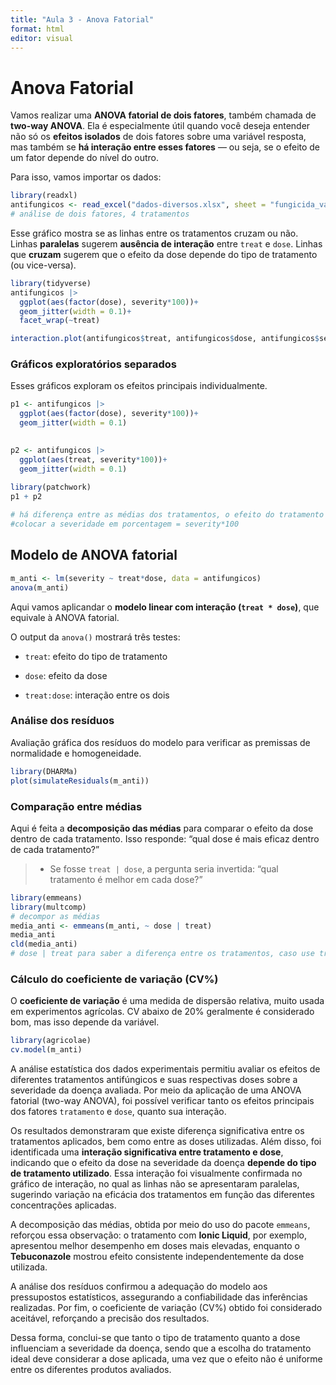 ```yaml
---
title: "Aula 3 - Anova Fatorial"
format: html
editor: visual
---
```


# Anova Fatorial

Vamos realizar uma **ANOVA fatorial de dois fatores**, também chamada de **two-way ANOVA**. Ela é especialmente útil quando você deseja entender não só os **efeitos isolados** de dois fatores sobre uma variável resposta, mas também se **há interação entre esses fatores** — ou seja, se o efeito de um fator depende do nível do outro.

Para isso, vamos importar os dados:

```r
library(readxl)
antifungicos <- read_excel("dados-diversos.xlsx", sheet = "fungicida_vaso")
# análise de dois fatores, 4 tratamentos
```

Esse gráfico mostra se as linhas entre os tratamentos cruzam ou não. Linhas **paralelas** sugerem **ausência de interação** entre `treat` e `dose`. Linhas que **cruzam** sugerem que o efeito da dose depende do tipo de tratamento (ou vice-versa).

```r
library(tidyverse)
antifungicos |> 
  ggplot(aes(factor(dose), severity*100))+
  geom_jitter(width = 0.1)+
  facet_wrap(~treat)

interaction.plot(antifungicos$treat, antifungicos$dose, antifungicos$severity)


```

### Gráficos exploratórios separados

Esses gráficos exploram os efeitos principais individualmente.

```r
p1 <- antifungicos |> 
  ggplot(aes(factor(dose), severity*100))+
  geom_jitter(width = 0.1)
  

p2 <- antifungicos |> 
  ggplot(aes(treat, severity*100))+
  geom_jitter(width = 0.1)
  
library(patchwork)
p1 + p2

# há diferença entre as médias dos tratamentos, o efeito do tratamento depende da dose? ionic liquid funciona em doses diferentes, precisa de uma dose maior, enquanto o tebuconazole tem o mesmo efeito nas duas doses
#colocar a severidade em porcentagem = severity*100
```

## Modelo de ANOVA fatorial

```r
m_anti <- lm(severity ~ treat*dose, data = antifungicos)
anova(m_anti)
```

Aqui vamos aplicandar o **modelo linear com interação (`treat * dose`)**, que equivale à ANOVA fatorial.

O output da `anova()` mostrará três testes:

-    `treat`: efeito do tipo de tratamento

-    `dose`: efeito da dose

-    `treat:dose`: interação entre os dois

### Análise dos resíduos

Avaliação gráfica dos resíduos do modelo para verificar as premissas de normalidade e homogeneidade.

```r
library(DHARMa)
plot(simulateResiduals(m_anti))
```

### Comparação entre médias

Aqui é feita a **decomposição das médias** para comparar o efeito da dose dentro de cada tratamento. Isso responde: “qual dose é mais eficaz dentro de cada tratamento?”

> -   Se fosse `treat | dose`, a pergunta seria invertida: “qual tratamento é melhor em cada dose?”

```r
library(emmeans)
library(multcomp)
# decompor as médias 
media_anti <- emmeans(m_anti, ~ dose | treat)
media_anti
cld(media_anti)
# dose | treat para saber a diferença entre os tratamentos, caso use treat | dose é possível avaliar a diferença entre as doses
```

### Cálculo do coeficiente de variação (CV%)

O **coeficiente de variação** é uma medida de dispersão relativa, muito usada em experimentos agrícolas. CV abaixo de 20% geralmente é considerado bom, mas isso depende da variável.

```r
library(agricolae)
cv.model(m_anti)
```

A análise estatística dos dados experimentais permitiu avaliar os efeitos de diferentes tratamentos antifúngicos e suas respectivas doses sobre a severidade da doença avaliada. Por meio da aplicação de uma ANOVA fatorial (two-way ANOVA), foi possível verificar tanto os efeitos principais dos fatores `tratamento` e `dose`, quanto sua interação.

Os resultados demonstraram que existe diferença significativa entre os tratamentos aplicados, bem como entre as doses utilizadas. Além disso, foi identificada uma **interação significativa entre tratamento e dose**, indicando que o efeito da dose na severidade da doença **depende do tipo de tratamento utilizado**. Essa interação foi visualmente confirmada no gráfico de interação, no qual as linhas não se apresentaram paralelas, sugerindo variação na eficácia dos tratamentos em função das diferentes concentrações aplicadas.

A decomposição das médias, obtida por meio do uso do pacote `emmeans`, reforçou essa observação: o tratamento com **Ionic Liquid**, por exemplo, apresentou melhor desempenho em doses mais elevadas, enquanto o **Tebuconazole** mostrou efeito consistente independentemente da dose utilizada.

A análise dos resíduos confirmou a adequação do modelo aos pressupostos estatísticos, assegurando a confiabilidade das inferências realizadas. Por fim, o coeficiente de variação (CV%) obtido foi considerado aceitável, reforçando a precisão dos resultados.

Dessa forma, conclui-se que tanto o tipo de tratamento quanto a dose influenciam a severidade da doença, sendo que a escolha do tratamento ideal deve considerar a dose aplicada, uma vez que o efeito não é uniforme entre os diferentes produtos avaliados.
